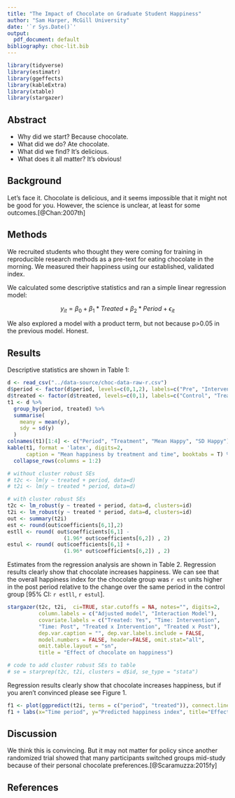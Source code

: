 ```yaml
---
title: "The Impact of Chocolate on Graduate Student Happiness"
author: "Sam Harper, McGill University"
date: '`r Sys.Date()`'
output:
  pdf_document: default
bibliography: choc-lit.bib
---
```

```r
library(tidyverse)
library(estimatr)
library(ggeffects)
library(kableExtra)
library(xtable)
library(stargazer)
```

## Abstract
- Why did we start? Because chocolate.
- What did we do? Ate chocolate.
- What did we find? It’s delicious.
- What does it all matter? It's obvious!


## Background

Let’s face it. Chocolate is delicious, and it seems impossible that it might not be good for you. However, the science is unclear, at least for some outcomes.[@Chan:2007th]

## Methods

We recruited students who thought they were coming for training in reproducible research methods as a pre-text for eating chocolate in the morning. We measured their happiness using our established, validated index. 

We calculated some descriptive statistics and ran a simple linear regression model:

$$
y_{it}=\beta_{0} + \beta_{1}*Treated + \beta_{2}*Period + \epsilon_{it}
$$

We also explored a model with a product term, but not because p>0.05 in the previous model. Honest.

## Results

Descriptive statistics are shown in Table 1:

```r
d <- read_csv("../data-source/choc-data-raw-r.csv")
d$period <- factor(d$period, levels=c(0,1,2), labels=c("Pre", "Intervention", "Post"))
d$treated <- factor(d$treated, levels=c(0,1), labels=c("Control", "Treated"))
t1 <- d %>%
  group_by(period, treated) %>%
  summarise(
    meany = mean(y),
    sdy = sd(y)
  )
colnames(t1)[1:4] <- c("Period", "Treatment", "Mean Happy", "SD Happy")
kable(t1, format = 'latex', digits=2, 
      caption = "Mean happiness by treatment and time", booktabs = T) %>%
  collapse_rows(columns = 1:2)
```

```r
# without cluster robust SEs
# t2c <- lm(y ~ treated + period, data=d)
# t2i <- lm(y ~ treated * period, data=d)

# with cluster robust SEs
t2c <- lm_robust(y ~ treated + period, data=d, clusters=id)
t2i <- lm_robust(y ~ treated * period, data=d, clusters=id)
out <- summary(t2i)
est <- round(out$coefficients[6,1],2)
estll <- round( out$coefficients[6,1] - 
                  (1.96* out$coefficients[6,2]) , 2) 
estul <- round( out$coefficients[6,1] + 
                  (1.96* out$coefficients[6,2]) , 2)
```

Estimates from the regression analysis are shown in Table 2. Regression results clearly show that chocolate increases happiness.  We can see that the overall happiness index for the chocolate group was `r est` units higher in the post period relative to the change over the same period in the control group [95% CI: `r estll`, `r estul`].


```r
stargazer(t2c, t2i,  ci=TRUE, star.cutoffs = NA, notes="", digits=2,
          column.labels = c("Adjusted model", "Interaction Model"),
          covariate.labels = c("Treated: Yes", "Time: Intervention",
          "Time: Post", "Treated x Intervention", "Treated x Post"), 
          dep.var.caption = "", dep.var.labels.include = FALSE, 
          model.numbers = FALSE, header=FALSE, omit.stat="all",
          omit.table.layout = "sn",
          title = "Effect of chocolate on happiness")

# code to add cluster robust SEs to table
# se = starprep(t2c, t2i, clusters = d$id, se_type = "stata")
```

Regression results clearly show that chocolate increases happiness, but if you aren’t convinced please see Figure 1.

```r
f1 <- plot(ggpredict(t2i, terms = c("period", "treated")), connect.lines = TRUE)
f1 + labs(x="Time period", y="Predicted happiness index", title="Effect of chocolate on happiness", colour="Treatment\ngroup")
```

## Discussion

We think this is convincing. But it may not matter for policy since another randomized trial showed that many participants switched groups mid-study because of their personal chocolate preferences.[@Scaramuzza:2015fy]

## References
